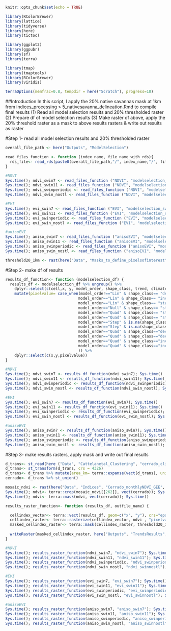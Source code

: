 ```r
knitr::opts_chunk$set(echo = TRUE)
```

```r
library(RColorBrewer)
library(lattice)
library(tidyverse)
library(here)
library(tictoc)

library(ggplot2)
library(ggpubr)
library(sf)
library(terra)

library(tmap)
library(tmaptools)
library(RColorBrewer)
library(viridis)

terraOptions(memfrac=0.8, tempdir = here("Scratch"), progress=10)
```
##Introduction
In this script, I apply the 20% native savannas mask at 1km from indices_processing > 5_nativesavanna_delineation.Rmd
to compile final results
(1) Read all model selection results and 20% thresholded raster
(2) Prepare df of model selection results
(3) Make raster of above, apply the 20% threshold raster as a mask to above results rasters & write out results as raster

#Step 1- read all model selection results and 20% thresholded raster
```r
overall_file_path <- here("Outputs", "ModelSelection")

read_files_function <- function (index_name, file_name_with_rds){
  rds_file<- read_rds(paste0(overall_file_path,"/", index_name,"/", file_name_with_rds))
}

#NDVI
Sys.time(); ndvi_swin7 <- read_files_function ("NDVI", "modelselection_swindow_7.rds"); Sys.time()
Sys.time(); ndvi_swin11 <- read_files_function ("NDVI", "modelselection_swindow_11.rds"); Sys.time()
Sys.time(); ndvi_swinperiodic <- read_files_function ("NDVI", "modelselection_swindow_periodic.rds"); Sys.time()
Sys.time(); ndvi_swin_nostl <- read_files_function ("NDVI", "modelselection_value_int.rds"); Sys.time()

#EVI
Sys.time(); evi_swin7 <- read_files_function ("EVI", "modelselection_swindow_7.rds"); Sys.time()
Sys.time(); evi_swin11 <- read_files_function ("EVI", "modelselection_swindow_11.rds"); Sys.time()
Sys.time(); evi_swinperiodic <- read_files_function ("EVI", "modelselection_swindow_periodic.rds"); Sys.time()
Sys.time(); evi_swin_nostl <- read_files_function ("EVI", "modelselection_value_int.rds"); Sys.time()

#anisoEVI
Sys.time(); aniso_swin7 <- read_files_function ("anisoEVI", "modelselection_swindow_7.rds"); Sys.time()
Sys.time(); aniso_swin11 <- read_files_function ("anisoEVI", "modelselection_swindow_11.rds"); Sys.time()
Sys.time(); aniso_swinperiodic <- read_files_function ("anisoEVI", "modelselection_swindow_periodic.rds"); Sys.time()
Sys.time(); aniso_swin_nostl <- read_files_function ("anisoEVI", "modelselection_value_int.rds"); Sys.time()

threshold20_1km <- rast(here("Data", "Masks_to_define_pixelsofinterest", "mapbiomas_anthropic_mask", "1km_thresholded_mapbiomas_mask_20.tif"))
```


#Step 2- make df of results
```r
results_df_function<- function (modelselection_df) {
  results_df <- modelselection_df %>% ungroup() %>% 
    dplyr::select(c(cell,x, y, model_order, shape_class, trend, climate_zone)) %>%
    mutate(pixelvalue= case_when(model_order=="Lin" & shape_class== "decrease_constant"& is.na(trend)~1,
                                model_order=="Lin" & shape_class== "increase_constant" & is.na(trend)~2,
                                model_order=="Lin" & shape_class== "stable_constant" & is.na(trend)~3,
                                model_order=="Null" & shape_class== "stable_constant" & is.na(trend)~3,
                                model_order=="Quad" & shape_class== "stable_concave" & is.na(trend)~3,
                                model_order=="Quad" & shape_class== "stable_convex" & is.na(trend)~3,
                                model_order=="Step" & is.na(shape_class) & trend == "decrease" ~4,
                                model_order=="Step" & is.na(shape_class) & trend == "increase" ~5, 
                                model_order=="Quad" & shape_class=="decrease_accelerated" & is.na (trend)~6,
                                model_order=="Quad" & shape_class=="decrease_decelerated" & is.na(trend)~7,
                                model_order=="Quad" & shape_class=="increase_accelerated" & is.na (trend)~8,
                                model_order=="Quad" & shape_class=="increase_decelerated" & is.na(trend)~9
                                )) %>% 
    dplyr::select(c(x,y,pixelvalue))
}

#NDVI
Sys.time(); ndvi_swin7 <- results_df_function(ndvi_swin7); Sys.time()
Sys.time(); ndvi_swin11 <- results_df_function(ndvi_swin11); Sys.time()
Sys.time(); ndvi_swinperiodic <- results_df_function(ndvi_swinperiodic); Sys.time()
Sys.time(); ndvi_swin_nostl <- results_df_function(ndvi_swin_nostl); Sys.time()

#EVI
Sys.time(); evi_swin7 <- results_df_function(evi_swin7); Sys.time()
Sys.time(); evi_swin11 <- results_df_function(evi_swin11); Sys.time()
Sys.time(); evi_swinperiodic <- results_df_function(evi_swinperiodic); Sys.time()
Sys.time(); evi_swin_nostl <- results_df_function(evi_swin_nostl); Sys.time()

#anisoEVI
Sys.time(); aniso_swin7 <- results_df_function(aniso_swin7); Sys.time()
Sys.time(); aniso_swin11 <- results_df_function(aniso_swin11); Sys.time()
Sys.time(); aniso_swinperiodic <- results_df_function(aniso_swinperiodic); Sys.time()
Sys.time(); aniso_swin_nostl <- results_df_function(aniso_swin_nostl); Sys.time()
```


#Step 3- make results rasters, apply mask and write out final results 
```r
d_trans<- st_read(here ("Data", "Cattelanetal_Clustering", "cerrado_climate_zones.shp"))
d_trans<- st_transform(d_trans, crs = 4326)
d_trans<- d_trans %>% mutate(area_km= terra::expanse(vect(d_trans), unit="km"))
cerrado<- d_trans %>% st_union()

mosaic_ndvi <- rast(here("Data", "Indices", "Cerrado_monthlyNDVI_GEE", "buffer_ndvi_proj.tif"))
Sys.time(); ndvi<- terra::crop(mosaic_ndvi[[262]], vect(cerrado)); Sys.time() #selecting random layer
Sys.time(); ndvi<- terra::mask(ndvi, vect(cerrado)); Sys.time()

results_raster_function<- function (results_df, outfile_name) {

  cellindex_vector<- terra::vect(results_df, geom=c("x", "y"), crs="epsg:4326")
  cellindex_raster<- terra::rasterize(cellindex_vector, ndvi , "pixelvalue", fun="max")
  masked_cellindex_raster<- terra::mask(cellindex_raster, threshold20_1km)
  
  writeRaster(masked_cellindex_raster, here("Outputs", "TrendsResults", paste0(outfile_name, ".tif")))
}

#NDVI
Sys.time(); results_raster_function(ndvi_swin7, "ndvi_swin7"); Sys.time()
Sys.time(); results_raster_function(ndvi_swin11, "ndvi_swin11"); Sys.time()
Sys.time(); results_raster_function(ndvi_swinperiodic, "ndvi_swinperiodic"); Sys.time()
Sys.time(); results_raster_function(ndvi_swin_nostl, "ndvi_swinnostl"); Sys.time()

#EVI
Sys.time(); results_raster_function(evi_swin7, "evi_swin7"); Sys.time()
Sys.time(); results_raster_function(evi_swin11, "evi_swin11"); Sys.time()
Sys.time(); results_raster_function(evi_swinperiodic, "evi_swinperiodic"); Sys.time()
Sys.time(); results_raster_function(evi_swin_nostl, "evi_swinnostl"); Sys.time()

#anisoEVI
Sys.time(); results_raster_function(aniso_swin7, "aniso_swin7"); Sys.time()
Sys.time(); results_raster_function(aniso_swin11, "aniso_swin11"); Sys.time()
Sys.time(); results_raster_function(aniso_swinperiodic, "aniso_swinperiodic"); Sys.time()
Sys.time(); results_raster_function(aniso_swin_nostl, "aniso_swinnostl"); Sys.time()

```

